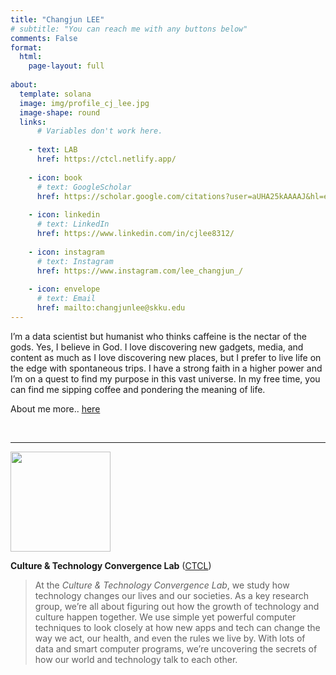 ```yaml
---
title: "Changjun LEE"
# subtitle: "You can reach me with any buttons below"
comments: False
format:
  html:
    page-layout: full
    
about:
  template: solana
  image: img/profile_cj_lee.jpg
  image-shape: round
  links:
      # Variables don't work here.
    
    - text: LAB
      href: https://ctcl.netlify.app/
    
    - icon: book
      # text: GoogleScholar
      href: https://scholar.google.com/citations?user=aUHA25kAAAAJ&hl=en
      
    - icon: linkedin
      # text: LinkedIn
      href: https://www.linkedin.com/in/cjlee8312/
    
    - icon: instagram
      # text: Instagram
      href: https://www.instagram.com/lee_changjun_/
    
    - icon: envelope
      # text: Email
      href: mailto:changjunlee@skku.edu
---
```


I'm a data scientist but humanist who thinks caffeine is the nectar of the gods. Yes, I believe in God. I love discovering new gadgets, media, and content as much as I love discovering new places, but I prefer to live life on the edge with spontaneous trips. I have a strong faith in a higher power and I'm on a quest to find my purpose in this vast universe. In my free time, you can find me sipping coffee and pondering the meaning of life.

About me more.. [here](about.qmd)

</br>

------------------------------------------------------------------------

::: grid
::: g-col-3
[![](img/ctcl_logo.png){fig-align="left" width="160"}](https://ctcl.netlify.app/)
:::

::: g-col-8
**Culture & Technology Convergence Lab** ([CTCL](https://ctcl.netlify.app/))

> At the *Culture & Technology Convergence Lab*, we study how technology changes our lives and our societies. As a key research group, we're all about figuring out how the growth of technology and culture happen together. We use simple yet powerful computer techniques to look closely at how new apps and tech can change the way we act, our health, and even the rules we live by. With lots of data and smart computer programs, we're uncovering the secrets of how our world and technology talk to each other.
:::
:::
